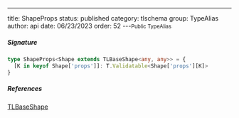 ---
title: ShapeProps
status: published
category: tlschema
group: TypeAlias
author: api
date: 06/23/2023
order: 52
---<Small>Public TypeAlias</Small>




##### Signature


```ts
type ShapeProps<Shape extends TLBaseShape<any, any>> = {
  [K in keyof Shape['props']]: T.Validatable<Shape['props'][K]>
}
```

##### References

[TLBaseShape](/gen/tlschema/TLBaseShape-interface)


